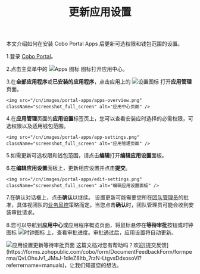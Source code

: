 ﻿---
title: "更新应用设置"
sidebarTitle: "更新应用设置"
---

本文介绍如何在安装 Cobo Portal Apps 后更新可选权限和钱包范围的设置。

1.登录 [Cobo Portal](https://portal.cobo.com/login)。

2.点击主菜单中的 <img src="/en/images/common/icon_apps.svg" className="icon" alt="Apps 图标" /> 图标打开应用中心。

3.在**全部应用程序**或**已安装的应用程序**，点击应用上的 <img src="/en/images/common/icon_advanced.svg" className="icon" alt="设置图标" /> 打开**应用管理**页面。

    <img src="/cn/images/portal-apps/apps-overview.png" className="screenshot_full_screen" alt="应用中心页面" />

4.在**应用管理**页面的**应用设置**标签页上，您可以查看安装应时选择的必需权限，可选权限以及适用钱包范围。

    <img src="/cn/images/portal-apps/app-settings.png" className="screenshot_full_screen" alt="应用管理页面" />

5.如需更新可选权限和钱包范围，请点击**编辑**打开**编辑应用设置**面板。

6.在**编辑应用设置**面板上，更新相应设置并点击**提交**。

    <img src="/cn/images/portal-apps/edit-settings.png" className="screenshot_full_screen" alt="编辑应用设置面板" />

7.在确认对话框上，点击**确认**以继续。
    <Note>设置更新可能需要您所在<a href="/cn/portal/organization/introduction">团队</a><a href="/cn/portal/organization/roles-and-permissions">管理员</a>的批准，具体视团队的<a href="/cn/portal/organization/governance-intro">业务风控</a>策略而定。当您点击<b>确认</b>时，团队管理员可能会收到安装审批请求。</Note>

8.您可以导航到**应用中心**或应用程序概览页面，将鼠标悬停在**等待审批**按钮或时钟图标 <img src="/en/images/portal-apps/icon-pending.png" className="icon" alt="时钟图标"></img> 上，查看审批进度。审批通过后，应用设置将自动更新。 

<img src="/cn/images/portal-apps/installing.png" className="screenshot_full_screen" alt="应用设置更新等待审批页面" />
<Tip>这篇文档对您有帮助吗？欢迎[提交反馈](https://forms.zohopublic.com/cobo/form/DocumentFeedbackForm/formperma/QvLOhxJv1_JMsJ-1dleZ8Itb_7rzN-LtgvsDdxosoVI?referrername=manuals)，让我们知道您的想法。</Tip>